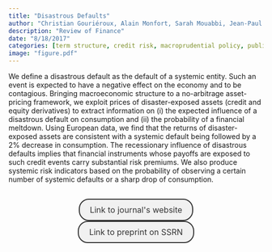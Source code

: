 ```yaml
---
title: "Disastrous Defaults"
author: "Christian Gouriéroux, Alain Monfort, Sarah Mouabbi, Jean-Paul Renne"
description: "Review of Finance"
date: "8/18/2017"
categories: [term structure, credit risk, macroprudential policy, published]
image: "figure.pdf"
---
```


<!-- description: "Affine Term Structure Model that provides non-negative yields and is able to accommodate a short-term rate that stays at the zero lower bound (ZLB) for extended periods of time." -->

<!-- subtitle: -->

<!-- image: "figure.jpeg" -->


We define a disastrous default as the default of a systemic entity. Such an event is expected to have a negative effect on the economy and to be contagious. Bringing macroeconomic structure to a no-arbitrage asset-pricing framework, we exploit prices of disaster-exposed assets (credit and equity derivatives) to extract information on (i) the expected influence of a disastrous default on consumption and (ii) the probability of a financial meltdown. Using European data, we find that the returns of disaster-exposed assets are consistent with a systemic default being followed by a 2% decrease in consumption. The recessionary influence of disastrous defaults implies that financial instruments whose payoffs are exposed to such credit events carry substantial risk premiums. We also produce systemic risk indicators based on the probability of observing a certain number of systemic defaults or a sharp drop of consumption.



```{=html}
<div  style="margin: 30px; text-align: center;">
<a class="btn btn-primary" href="https://doi.org/10.1093/rof/rfaa042" role="button" target="_blank" style="            display: inline-block;
            padding: 10px 20px;
            border: 2px solid #333;
            border-radius: 20px;
            background-color: #f1f1f1;
            text-decoration: none;
            color: #333;
            margin: 0 10px;
            font-size: 16px;">Link to journal's website</a>
<a class="btn btn-primary" href="https://papers.ssrn.com/sol3/papers.cfm?abstract_id=3188085" role="button" target="_blank" style="            display: inline-block;
            padding: 10px 20px;
            border: 2px solid #333;
            border-radius: 20px;
            background-color: #f1f1f1;
            text-decoration: none;
            color: #333;
            margin: 0 10px;
            font-size: 16px;">Link to preprint on SSRN</a>
</div>
```



<!-- In order to have bibtex in place of R code, add in front matter: -->
<!-- format: -->
<!--   html: -->
<!--     code-fold: true -->
<!--     code-summary: "Bibtex" -->

<!-- ```{r essai, eval=FALSE} -->
<!-- article = { -->
<!--   author = {JPR}, -->
<!--   year=2010 -->
<!-- } -->
<!-- ``` -->
